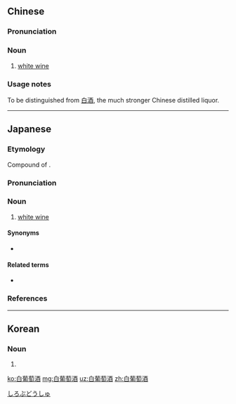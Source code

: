 ==Chinese==
{{zh-forms|type=13}}
{{wikipedia|lang=zh}}

===Pronunciation===
{{zh-pron
|m=báipútáojiǔ
|cat=n
}}

===Noun===
{{zh-noun}}

# [[white wine]]

===Usage notes===
To be distinguished from [[白酒]], the much stronger Chinese distilled liquor.

----

==Japanese==
{{ja-kanjitab|しろ|ぶ|どう|しゅ}}

===Etymology===
Compound of {{compound|白|tr1=shiro|t1=white|葡萄酒|tr2=budōshu|t2=wine|lang=ja|sort=しろぶどうしゅ}}.

===Pronunciation===
{{ja-pron|しろぶどうしゅ|acc=4|acc_ref=DJR}}

===Noun===
{{ja-noun|しろぶどうしゅ|hhira=しろぶだうしゆ}}

# [[white wine]]

====Synonyms====
* {{ja-r|白ワイン|しろワイン}}

====Related terms====
* {{ja-r|赤葡萄酒|あかぶどうしゅ|gloss=[[red wine]]}}

===References===
<references/>

[[Category:ja:Alcoholic beverages|しろぶどうしゅ]]

----

==Korean==
{{ko-hanjatab}}

===Noun===
{{ko-noun|hj|hangeul=백포도주}}

# {{hanja form of|백포도주|white wine}}

[[ko:白葡萄酒]]
[[mg:白葡萄酒]]
[[uz:白葡萄酒]]
[[zh:白葡萄酒]]
